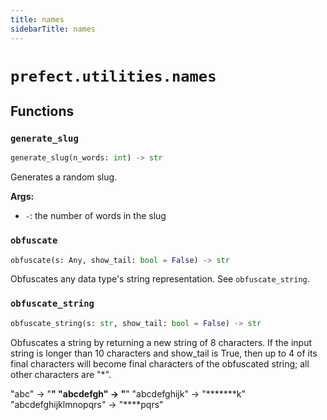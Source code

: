 ```yaml
---
title: names
sidebarTitle: names
---
```


# `prefect.utilities.names`

## Functions

### `generate_slug` <sup><a href="https://github.com/prefecthq/prefect/blob/main/src/prefect/utilities/names.py#L29"><Icon icon="github" size="14" /></a></sup>

```python
generate_slug(n_words: int) -> str
```


Generates a random slug.

**Args:**
- `-`: the number of words in the slug


### `obfuscate` <sup><a href="https://github.com/prefecthq/prefect/blob/main/src/prefect/utilities/names.py#L45"><Icon icon="github" size="14" /></a></sup>

```python
obfuscate(s: Any, show_tail: bool = False) -> str
```


Obfuscates any data type's string representation. See `obfuscate_string`.


### `obfuscate_string` <sup><a href="https://github.com/prefecthq/prefect/blob/main/src/prefect/utilities/names.py#L55"><Icon icon="github" size="14" /></a></sup>

```python
obfuscate_string(s: str, show_tail: bool = False) -> str
```


Obfuscates a string by returning a new string of 8 characters. If the input
string is longer than 10 characters and show_tail is True, then up to 4 of
its final characters will become final characters of the obfuscated string;
all other characters are "*".

"abc"      -> "********"
"abcdefgh" -> "********"
"abcdefghijk" -> "*******k"
"abcdefghijklmnopqrs" -> "****pqrs"

